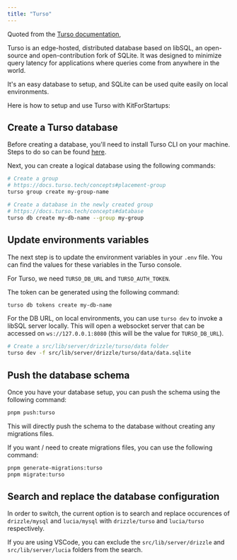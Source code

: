 ```yaml
---
title: "Turso"
---
```


Quoted from the [Turso documentation](https://docs.turso.tech),

<Note>
  Turso is an edge-hosted, distributed database based on libSQL, an open-source
  and open-contribution fork of SQLite. It was designed to minimize query
  latency for applications where queries come from anywhere in the world.
</Note>

It's an easy database to setup, and SQLite can be used quite easily on local environments.

Here is how to setup and use Turso with KitForStartups:

## Create a Turso database

Before creating a database, you'll need to install Turso CLI on your machine. Steps to do so can be found [here](https://docs.turso.tech/tutorials/get-started-turso-cli/step-01-installation).

Next, you can create a logical database using the following commands:

```bash
# Create a group
# https://docs.turso.tech/concepts#placement-group
turso group create my-group-name

# Create a database in the newly created group
# https://docs.turso.tech/concepts#database
turso db create my-db-name --group my-group
```

## Update environments variables

The next step is to update the environment variables in your `.env` file. You can find the values for these variables in the Turso console.

For Turso, we need `TURSO_DB_URL` and `TURSO_AUTH_TOKEN`.

The token can be generated using the following command:

```bash
turso db tokens create my-db-name
```

For the DB URL, on local environments, you can use `turso dev` to invoke a libSQL server locally. This will open a websocket server that can be accessed on `ws://127.0.0.1:8080` (this will be the value for `TURSO_DB_URL`).

```bash
# Create a src/lib/server/drizzle/turso/data folder
turso dev -f src/lib/server/drizzle/turso/data/data.sqlite
```

## Push the database schema

Once you have your database setup, you can push the schema using the following command:

```bash
pnpm push:turso
```

This will directly push the schema to the database without creating any migrations files.

If you want / need to create migrations files, you can use the following command:

```bash
pnpm generate-migrations:turso
pnpm migrate:turso
```

## Search and replace the database configuration

In order to switch, the current option is to search and replace occurences of `drizzle/mysql` and `lucia/mysql` with `drizzle/turso` and `lucia/turso` respectively.

If you are using VSCode, you can exclude the `src/lib/server/drizzle` and `src/lib/server/lucia` folders from the search.

